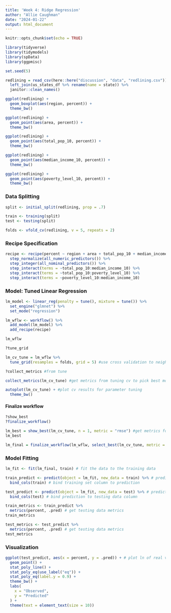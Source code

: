 ```yaml
---
title: 'Week 4: Ridge Regression'
author: "Allie Caughman"
date: "2024-01-22"
output: html_document
---
```


```r
knitr::opts_chunk$set(echo = TRUE)

library(tidyverse)
library(tidymodels)
library(spData)
library(ggpmisc)

set.seed(5)
```

```r
redlining = read_csv(here::here("discussion", "data", "redlining.csv")) %>% 
  left_join(us_states_df %>% rename(name = state)) %>% 
  janitor::clean_names()
```

```r
ggplot(redlining) +
  geom_boxplot(aes(region, percent)) +
  theme_bw()
```

```r
ggplot(redlining) +
  geom_point(aes(area, percent)) +
  theme_bw()
```

```r
ggplot(redlining) +
  geom_point(aes(total_pop_10, percent)) +
  theme_bw()
```

```r
ggplot(redlining) +
  geom_point(aes(median_income_10, percent)) +
  theme_bw()
```

```r
ggplot(redlining) +
  geom_point(aes(poverty_level_10, percent)) +
  theme_bw()
```

### Data Splitting

```r
split <- initial_split(redlining, prop = .7)

train <- training(split)
test <- testing(split)

folds <- vfold_cv(redlining, v = 5, repeats = 2)
```

### Recipe Specification

```r
recipe <- recipe(percent ~ region + area + total_pop_10 + median_income_10 + poverty_level_10, data = train) %>%
  step_normalize(all_numeric_predictors()) %>% 
  step_integer(all_nominal_predictors()) %>% 
  step_interact(terms = ~total_pop_10:median_income_10) %>% 
  step_interact(terms = ~total_pop_10:poverty_level_10) %>% 
  step_interact(terms = ~poverty_level_10:median_income_10) 
```

### Model: Tuned Linear Regression

```r
lm_model <- linear_reg(penalty = tune(), mixture = tune()) %>%
  set_engine("glmnet") %>% 
  set_mode("regression")
```

```r
lm_wflw <- workflow() %>%
  add_model(lm_model) %>%
  add_recipe(recipe)

lm_wflw
```

```r
?tune_grid
```

```r
lm_cv_tune = lm_wflw %>%
  tune_grid(resamples = folds, grid = 5) #use cross validation to neighbors
```

```r
?collect_metrics #from tune
```

```r
collect_metrics(lm_cv_tune) #get metrics from tuning cv to pick best model
```

```r
autoplot(lm_cv_tune) + #plot cv results for parameter tuning
  theme_bw()
```

#### Finalize workflow

```r
?show_best
?finalize_workflow()
```

```r
lm_best = show_best(lm_cv_tune, n = 1, metric = "rmse") #get metrics for best random forest model
lm_best

lm_final = finalize_workflow(lm_wflw, select_best(lm_cv_tune, metric = "rmse")) #finalize random forest model with best parameters
```

### Model Fitting

```r
lm_fit <- fit(lm_final, train) # fit the data to the training data
```

```r
train_predict <- predict(object = lm_fit, new_data = train) %>% # predict the training set
  bind_cols(train) # bind training set column to prediction

test_predict <- predict(object = lm_fit, new_data = test) %>% # predict the training set
  bind_cols(test) # bind prediction to testing data column
```

```r
train_metrics <- train_predict %>%
  metrics(percent, .pred) # get testing data metrics
train_metrics

test_metrics <- test_predict %>%
  metrics(percent, .pred) # get testing data metrics
test_metrics
```

### Visualization

```r
ggplot(test_predict, aes(x = percent, y = .pred)) + # plot ln of real versus ln of predicted
  geom_point() +
  stat_poly_line() +
  stat_poly_eq(use_label("eq")) +
  stat_poly_eq(label.y = 0.9) +
  theme_bw() +
  labs(
    x = "Observed",
    y = "Predicted"
  ) +
  theme(text = element_text(size = 10))
```


